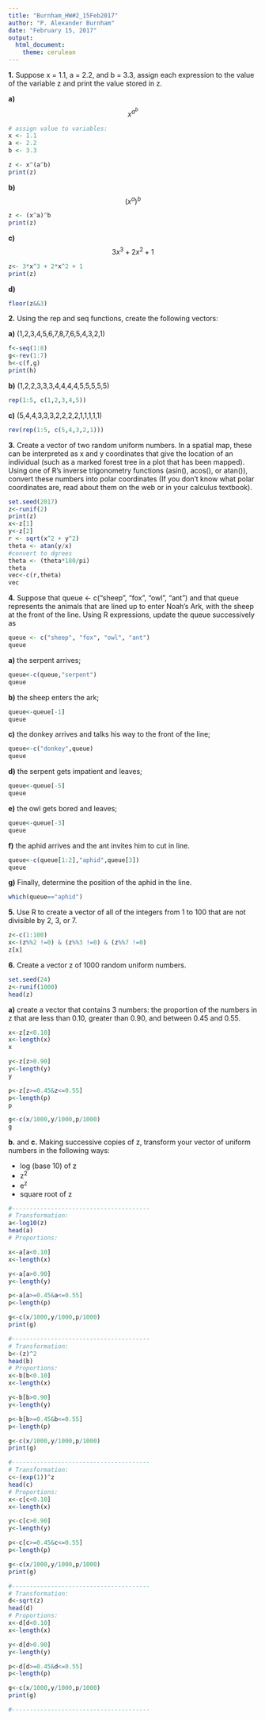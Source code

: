 ```yaml
---
title: "Burnham_HW#2_15Feb2017"
author: "P. Alexander Burnham"
date: "February 15, 2017"
output: 
  html_document: 
    theme: cerulean
---
```


**1.** Suppose x = 1.1, a = 2.2, and b = 3.3, assign each expression to the value of the variable z and print the value stored in z.

**a)** $$ x^{a^b} $$

```r
# assign value to variables:
x <- 1.1
a <- 2.2
b <- 3.3

z <- x^(a^b)
print(z)
```


**b)** $$ (x^a)^b $$

```r

z <- (x^a)^b
print(z)
```

**c)** $$ 3x^3 + 2x^2 + 1 $$
```r

z<- 3*x^3 + 2*x^2 + 1
print(z)
```

**d)**
```r
floor(z&&3)  
```

**2.** Using the rep and seq functions, create the following vectors:

**a)** (1,2,3,4,5,6,7,8,7,6,5,4,3,2,1)
```r
f<-seq(1:8) 
g<-rev(1:7)
h<-c(f,g)
print(h)
```

**b)** (1,2,2,3,3,3,4,4,4,4,5,5,5,5,5)
```r
rep(1:5, c(1,2,3,4,5))
```
**c)** (5,4,4,3,3,3,2,2,2,2,1,1,1,1,1)
```r
rev(rep(1:5, c(5,4,3,2,1)))
```

**3.** Create a vector of two random uniform numbers. In a spatial map, these can be interpreted as x and y coordinates that give the location of an individual (such as a marked forest tree in a plot that has been mapped). Using one of R’s inverse trigonometry functions (asin(), acos(), or atan()), convert these numbers into polar coordinates (If you don’t know what polar coordinates are, read about them on the web or in your calculus textbook).

```r
set.seed(2017)
z<-runif(2)
print(z)
x<-z[1]
y<-z[2]
r <- sqrt(x^2 + y^2)
theta <- atan(y/x)
#convert to dgrees
theta <- (theta*180/pi)
theta
vec<-c(r,theta)
vec
```

**4.** Suppose that queue <- c("sheep", "fox", "owl", "ant") and that queue represents the animals that are lined up to enter Noah’s Ark, with the sheep at the front of the line. Using R expressions, update the queue successively as

```r
queue <- c("sheep", "fox", "owl", "ant")
queue
```
**a)** the serpent arrives;

```r
queue<-c(queue,"serpent")
queue
```
**b)** the sheep enters the ark;
```r
queue<-queue[-1]
queue
```
**c)** the donkey arrives and talks his way to the front of the line;
```r
queue<-c("donkey",queue)
queue
```
**d)** the serpent gets impatient and leaves;
```r
queue<-queue[-5]
queue
```
**e)** the owl gets bored and leaves;
```r
queue<-queue[-3]
queue
```
**f)** the aphid arrives and the ant invites him to cut in line.
```r
queue<-c(queue[1:2],"aphid",queue[3])
queue
```
**g)** Finally, determine the position of the aphid in the line.
```r
which(queue=="aphid")
```

**5.** Use R to create a vector of all of the integers from 1 to 100 that are not divisible by 2, 3, or 7.

```r
z<-c(1:100) 
x<-(z%%2 !=0) & (z%%3 !=0) & (z%%7 !=0)
z[x]
```

**6.** Create a vector z of 1000 random uniform numbers.
```r
set.seed(24)
z<-runif(1000)
head(z)
```

**a)** create a vector that contains 3 numbers: the proportion of the numbers in z that are less than 0.10, greater than 0.90, and between 0.45 and 0.55.
```r
x<-z[z<0.10]
x<-length(x)
x

y<-z[z>0.90]
y<-length(y)
y

p<-z[z>=0.45&z<=0.55]
p<-length(p)
p

g<-c(x/1000,y/1000,p/1000)
g
```

**b.** and **c.** Making successive copies of z, transform your vector of uniform numbers in the following ways:

* log (base 10) of z
* z^2^
* e^z^
* square root of z

```r
#---------------------------------------
# Transformation:
a<-log10(z)
head(a)
# Proportions:

x<-a[a<0.10]
x<-length(x)

y<-a[a>0.90]
y<-length(y)

p<-a[a>=0.45&a<=0.55]
p<-length(p)

g<-c(x/1000,y/1000,p/1000)
print(g)

#---------------------------------------
# Transformation:
b<-(z)^2
head(b)
# Proportions:
x<-b[b<0.10]
x<-length(x)

y<-b[b>0.90]
y<-length(y)

p<-b[b>=0.45&b<=0.55]
p<-length(p)

g<-c(x/1000,y/1000,p/1000)
print(g)

#---------------------------------------
# Transformation:
c<-(exp(1))^z
head(c)
# Proportions:
x<-c[c<0.10]
x<-length(x)

y<-c[c>0.90]
y<-length(y)

p<-c[c>=0.45&c<=0.55]
p<-length(p)

g<-c(x/1000,y/1000,p/1000)
print(g)

#---------------------------------------
# Transformation:
d<-sqrt(z)
head(d)
# Proportions:
x<-d[d<0.10]
x<-length(x)

y<-d[d>0.90]
y<-length(y)

p<-d[d>=0.45&d<=0.55]
p<-length(p)

g<-c(x/1000,y/1000,p/1000)
print(g)

#---------------------------------------
```

